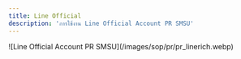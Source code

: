 ```yaml
---
title: Line Official
description: 'การใช้งาน Line Official Account PR SMSU'
---
```


<Card
  title="เพิ่มเพื่อน Line Official Account"
  icon="square-list"
  href="#"
/>

<Frame caption="Line Official Account Rich Menu">
  ![Line Official Account PR SMSU](/images/sop/pr/pr_linerich.webp)
</Frame>
